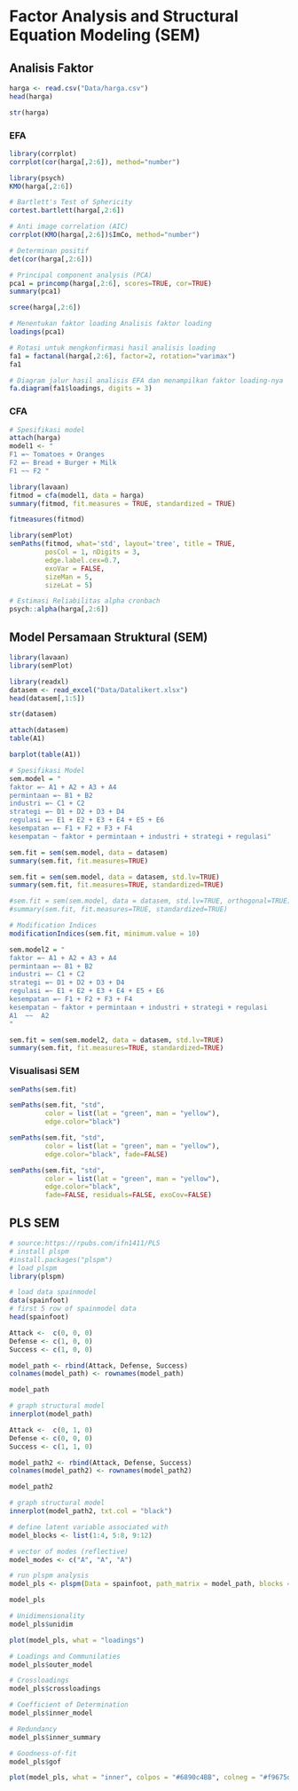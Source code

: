 # Factor Analysis and Structural Equation Modeling (SEM)

## Analisis Faktor

```r
harga <- read.csv("Data/harga.csv")
head(harga)
```

```r
str(harga)
```

### EFA

```r
library(corrplot)
corrplot(cor(harga[,2:6]), method="number")
```

```r
library(psych)
KMO(harga[,2:6])
```

```r
# Bartlett's Test of Sphericity
cortest.bartlett(harga[,2:6])
```

```r
# Anti image correlation (AIC)
corrplot(KMO(harga[,2:6])$ImCo, method="number") 
```

```r
# Determinan positif
det(cor(harga[,2:6]))
```

```r
# Principal component analysis (PCA)
pca1 = princomp(harga[,2:6], scores=TRUE, cor=TRUE)
summary(pca1)
```

```r
scree(harga[,2:6])
```

```r
# Menentukan faktor loading Analisis faktor loading
loadings(pca1)
```

```r
# Rotasi untuk mengkonfirmasi hasil analisis loading
fa1 = factanal(harga[,2:6], factor=2, rotation="varimax")
fa1
```

```r
# Diagram jalur hasil analisis EFA dan menampilkan faktor loading-nya
fa.diagram(fa1$loadings, digits = 3)
```

### CFA

```r
# Spesifikasi model
attach(harga)
model1 <- "
F1 =~ Tomatoes + Oranges
F2 =~ Bread + Burger + Milk
F1 ~~ F2 "
```

```r
library(lavaan)
fitmod = cfa(model1, data = harga)
summary(fitmod, fit.measures = TRUE, standardized = TRUE)
```

```r
fitmeasures(fitmod)
```

```r
library(semPlot)
semPaths(fitmod, what='std', layout='tree', title = TRUE, 
         posCol = 1, nDigits = 3, 
         edge.label.cex=0.7, 
         exoVar = FALSE, 
         sizeMan = 5, 
         sizeLat = 5)
```


```r
# Estimasi Reliabilitas alpha cronbach
psych::alpha(harga[,2:6])
```

## Model Persamaan Struktural (SEM)

```r
library(lavaan)  
library(semPlot)
```

```r
library(readxl)
datasem <- read_excel("Data/Datalikert.xlsx")
head(datasem[,1:5])
```

```r
str(datasem)
```

```r
attach(datasem)
table(A1)
```

```r
barplot(table(A1))
```

```r
# Spesifikasi Model
sem.model = "
faktor =~ A1 + A2 + A3 + A4
permintaan =~ B1 + B2  
industri =~ C1 + C2  
strategi =~ D1 + D2 + D3 + D4
regulasi =~ E1 + E2 + E3 + E4 + E5 + E6
kesempatan =~ F1 + F2 + F3 + F4
kesempatan ~ faktor + permintaan + industri + strategi + regulasi"
```

```r
sem.fit = sem(sem.model, data = datasem)
summary(sem.fit, fit.measures=TRUE)
```

```r
sem.fit = sem(sem.model, data = datasem, std.lv=TRUE)
summary(sem.fit, fit.measures=TRUE, standardized=TRUE)
```

```r
#sem.fit = sem(sem.model, data = datasem, std.lv=TRUE, orthogonal=TRUE)
#summary(sem.fit, fit.measures=TRUE, standardized=TRUE)
```

```r
# Modification Indices
modificationIndices(sem.fit, minimum.value = 10)
```

```r
sem.model2 = "
faktor =~ A1 + A2 + A3 + A4
permintaan =~ B1 + B2  
industri =~ C1 + C2  
strategi =~ D1 + D2 + D3 + D4
regulasi =~ E1 + E2 + E3 + E4 + E5 + E6
kesempatan =~ F1 + F2 + F3 + F4
kesempatan ~ faktor + permintaan + industri + strategi + regulasi
A1	~~	A2
"
```

```r
sem.fit = sem(sem.model2, data = datasem, std.lv=TRUE)
summary(sem.fit, fit.measures=TRUE, standardized=TRUE)
```

### Visualisasi SEM

```r
semPaths(sem.fit)
```

```r
semPaths(sem.fit, "std", 
         color = list(lat = "green", man = "yellow"), 
         edge.color="black")
```

```r
semPaths(sem.fit, "std", 
         color = list(lat = "green", man = "yellow"), 
         edge.color="black", fade=FALSE)
```

```r
semPaths(sem.fit, "std", 
         color = list(lat = "green", man = "yellow"), 
         edge.color="black", 
         fade=FALSE, residuals=FALSE, exoCov=FALSE)
```

## PLS SEM

```r
# source:https://rpubs.com/ifn1411/PLS
# install plspm
#install.packages("plspm")
# load plspm
library(plspm)
```

```r
# load data spainmodel
data(spainfoot)
# first 5 row of spainmodel data
head(spainfoot)
```

```r
Attack <-  c(0, 0, 0)
Defense <- c(1, 0, 0)
Success <- c(1, 0, 0)

model_path <- rbind(Attack, Defense, Success)
colnames(model_path) <- rownames(model_path)

model_path
```

```r
# graph structural model
innerplot(model_path)
```

```r
Attack <-  c(0, 1, 0)
Defense <- c(0, 0, 0)
Success <- c(1, 1, 0)

model_path2 <- rbind(Attack, Defense, Success)
colnames(model_path2) <- rownames(model_path2)

model_path2
```

```r
# graph structural model
innerplot(model_path2, txt.col = "black")
```

```r
# define latent variable associated with
model_blocks <- list(1:4, 5:8, 9:12)

# vector of modes (reflective)
model_modes <- c("A", "A", "A")

# run plspm analysis
model_pls <- plspm(Data = spainfoot, path_matrix = model_path, blocks = model_blocks, modes = model_modes)

model_pls
```

```r
# Unidimensionality
model_pls$unidim
```

```r
plot(model_pls, what = "loadings")
```

```r
# Loadings and Communilaties
model_pls$outer_model
```

```r
# Crossloadings
model_pls$crossloadings
```

```r
# Coefficient of Determination
model_pls$inner_model
```

```r
# Redundancy
model_pls$inner_summary
```


```r
# Goodness-of-fit
model_pls$gof
```

```r
plot(model_pls, what = "inner", colpos = "#6890c4BB", colneg = "#f9675dBB", txt.col = "black", arr.tcol="black")
```

